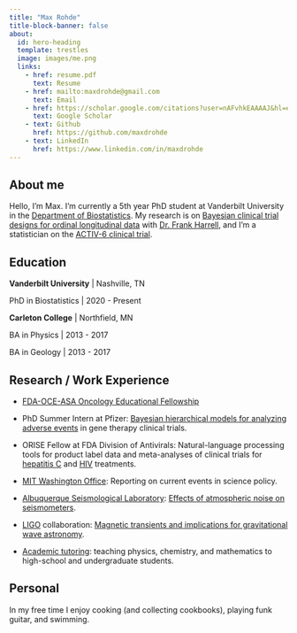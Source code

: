 ```yaml
---
title: "Max Rohde"
title-block-banner: false
about:
  id: hero-heading
  template: trestles
  image: images/me.png
  links:
    - href: resume.pdf
      text: Resume
    - href: mailto:maxdrohde@gmail.com
      text: Email   
    - href: https://scholar.google.com/citations?user=nAFvhkEAAAAJ&hl=en
      text: Google Scholar
    - text: Github
      href: https://github.com/maxdrohde
    - text: LinkedIn
      href: https://www.linkedin.com/in/maxdrohde
---
```


:::{#hero-heading}

## About me
Hello, I’m Max. I'm currently a 5th year PhD student at Vanderbilt University in the [Department of Biostatistics](https://www.vumc.org/biostatistics/vanderbilt-department-biostatistics). My research is on [Bayesian clinical trial designs for ordinal longitudinal data](https://onlinelibrary.wiley.com/doi/10.1002/sim.10133) with [Dr. Frank Harrell](https://www.fharrell.com), and I'm a statistician on the [ACTIV-6 clinical trial](https://activ6study.org).

## Education

**Vanderbilt University** | Nashville, TN

PhD in Biostatistics | 2020 - Present

**Carleton College** | Northfield, MN

BA in Physics | 2013 - 2017

BA in Geology | 2013 - 2017

:::

## Research / Work Experience

- [FDA-OCE-ASA Oncology Educational Fellowship](https://community.amstat.org/fdaoceasaoncologyeducationalfellowship/home)

- PhD Summer Intern at Pfizer: [Bayesian hierarchical models for analyzing adverse events](https://ascpt.onlinelibrary.wiley.com/doi/10.1002/cpt.3087) in gene therapy clinical trials.

- ORISE Fellow at FDA Division of Antivirals: Natural-language processing tools for product label data and meta-analyses of clinical trials for [hepatitis C](https://doi.org/10.1016/j.cgh.2020.08.042) and [HIV](https://www.croiconference.org/abstract/investigation-of-a-potential-composite-endpoint-for-immunologic-nonresponder-trials/) treatments.

- [MIT Washington Office](https://dc.mit.edu): Reporting on current events in science policy.
  
- [Albuquerque Seismological Laboratory](https://www.usgs.gov/centers/geologic-hazards-science-center/albuquerque-seismological-laboratory): [Effects of atmospheric noise on seismometers](https://doi.org/10.1785/0220160193).
  
- [LIGO](https://www.ligo.org/) collaboration: [Magnetic transients and implications for gravitational wave astronomy](https://doi.org/10.1088/1361-6382/aa60eb).

- [Academic tutoring](https://prep1on1.com/our-team/): teaching physics, chemistry, and mathematics to high-school and undergraduate students.

## Personal
In my free time I enjoy cooking (and collecting cookbooks), playing funk guitar, and swimming.

